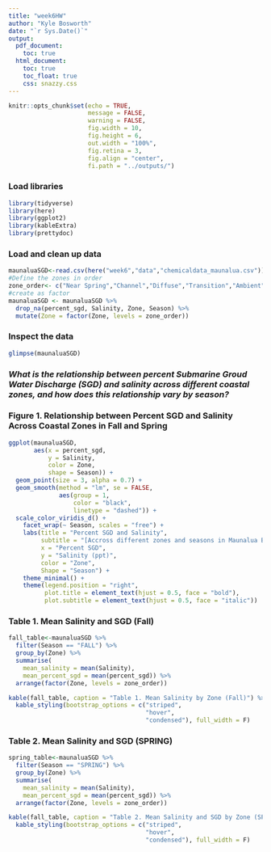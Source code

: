```yaml
---
title: "week6HW"
author: "Kyle Bosworth"
date: "`r Sys.Date()`"
output:
  pdf_document:
    toc: true
  html_document:
    toc: true
    toc_float: true
    css: snazzy.css
---
```


```r
knitr::opts_chunk$set(echo = TRUE,
                      message = FALSE,
                      warning = FALSE,
                      fig.width = 10, 
                      fig.height = 6, 
                      out.width = "100%", 
                      fig.retina = 3,
                      fig.align = "center",
                      fi.path = "../outputs/")

```

### Load libraries
```r
library(tidyverse)
library(here)
library(ggplot2)
library(kableExtra)
library(prettydoc)
```

### Load and clean up data
```r
maunaluaSGD<-read.csv(here("week6","data","chemicaldata_maunalua.csv"))
#Define the zones in order
zone_order<- c("Near Spring","Channel","Diffuse","Transition","Ambient","Offshore")
#create as factor
maunaluaSGD <- maunaluaSGD %>%
  drop_na(percent_sgd, Salinity, Zone, Season) %>%
  mutate(Zone = factor(Zone, levels = zone_order))
```

### Inspect the data
```r
glimpse(maunaluaSGD)
```

### _What is the relationship between percent Submarine Groud Water Discharge (SGD) and salinity across different coastal zones, and how does this relationship vary by season?_

### Figure 1. Relationship between Percent SGD and Salinity Across Coastal Zones in Fall and Spring
```r
ggplot(maunaluaSGD,
       aes(x = percent_sgd,
           y = Salinity,
           color = Zone,
           shape = Season)) + 
  geom_point(size = 3, alpha = 0.7) +
  geom_smooth(method = "lm", se = FALSE, 
              aes(group = 1, 
                  color = "black", 
                  linetype = "dashed")) +
  scale_color_viridis_d() +
    facet_wrap(~ Season, scales = "free") +
    labs(title = "Percent SGD and Salinity",
         subtitle = "[Accross different zones and seasons in Maunalua Bay]",
         x = "Percent SGD",
         y = "Salinity (ppt)",
         color = "Zone",
         Shape = "Season") +
    theme_minimal() +
    theme(legend.position = "right",
          plot.title = element_text(hjust = 0.5, face = "bold"),
          plot.subtitle = element_text(hjust = 0.5, face = "italic"))
```

### Table 1. Mean Salinity and SGD (Fall)
```r
fall_table<-maunaluaSGD %>%
  filter(Season == "FALL") %>%
  group_by(Zone) %>% 
  summarise(
    mean_salinity = mean(Salinity),
    mean_percent_sgd = mean(percent_sgd)) %>%
  arrange(factor(Zone, levels = zone_order))

kable(fall_table, caption = "Table 1. Mean Salinity by Zone (Fall)") %>%
  kable_styling(bootstrap_options = c("striped",
                                      "hover",
                                      "condensed"), full_width = F)
```

### Table 2. Mean Salinity and SGD (SPRING)
```r
spring_table<-maunaluaSGD %>%
  filter(Season == "SPRING") %>%
  group_by(Zone) %>%
  summarise(
    mean_salinity = mean(Salinity),
    mean_percent_sgd = mean(percent_sgd)) %>%
  arrange(factor(Zone, levels = zone_order))

kable(fall_table, caption = "Table 2. Mean Salinity and SGD by Zone (SPRING)") %>%
  kable_styling(bootstrap_options = c("striped", 
                                      "hover", 
                                      "condensed"), full_width = F)
```


